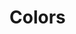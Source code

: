 
<Meta title="Themes/SampleTheme" />

# Colors

<ColorPalette>
  <ColorItem
    title="Primary color"
    style={{ display: 'block' }}
    colors={{
      'primary-lighten-2-color': '#CB5AFF',
      'primary-lighten-1-color': '#A839F3',
      'primary-color': '#8223D2',
      'primary-darken-1-color': '#6708B7',
      'primary-darken-2-color': '#4A0684'
    }}
  />
  <ColorItem
    title="Secondary Blue"
    colors={{
      'secondary-lighten-1-color': '#6B8BFF',
      'secondary-color': '#4A68F9',
      'secondary-darken-1-color': '#2743CC',
      'secondary-darken-2-color': '#253BAA'
    }}
  />
  <ColorItem
    title="Secondary Green"
    colors={{
      'green-100': '#6EFAC3',
      'green-200': '#00E7A1',
      'green-300': '#00B574',
      'green-400': '#0B8350'
    }}
  />
  <ColorItem
    title="Success colors"
    colors={{
      'success-lighten-1-color': '#37E7A7',
      'success-color': '#00B574',
      'success-darken-1-color': '#00BF63'
    }}
  />
  <ColorItem
    title="Warning colors"
    colors={{
      'warning-lighten-1-color': '#F9D51C',
      'warning-color': '#EDB800'
    }}
  />
  <ColorItem
    title="Error colors"
    colors={{
      'error-lighten-1-color': '#FF5070',
      'error-color': '#DB1B1B'
    }}
  />
  <ColorItem
    title="Disabled colors"
    colors={{
      'disabled-text-color': '#A5AAAF',
      'disabled-background-color': '#E6E6EB'
    }}
  />
  <ColorItem
    title="Overlay dark"
    colors={{
      'overlay-dark-color': 'rgba(0, 0, 0, 0.5)'
    }}
  />
  <ColorItem
    title="Neutral"
    colors={{
      'gray-100': '#F0F0F5',
      'gray-200': '#E6E6EB',
      'gray-300': '#D5D6DA',
      'gray-400': '#A5AAAF',
      'gray-500': '#6E767D',
      'gray-600': '#333F48'
    }}
  />
  <ColorItem
    title="Opaque"
    colors={{
      'opaque-purple-1': '#F3E9FB',
      'opaque-green-1': '#F0FFF9',
      'opaque-blue-1': '#F0F3FF'
    }}
  />
</ColorPalette>
